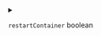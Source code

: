 
<details>
<summary>

`restartContainer`  <span class="config-field-type">boolean</span> 

</summary>

If true restart container will try to restart the container after a change has been made. Make sure that
images.*.injectRestartHelper is enabled for the container that should be restarted or the devspace-restart-helper
script is present in the container root folder.

</details>
